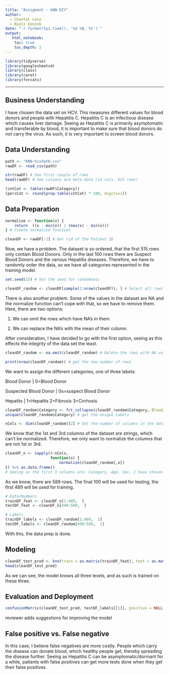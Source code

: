 ```yaml
---
title: "Assigment - kNN DIY"
author:
  - Chantal Lenz
  - Niels Eenink
date: "`r format(Sys.time(), '%d %B, %Y')`"
output:
   html_notebook:
    toc: true
    toc_depth: 2
---
```



```r
library(tidyverse)
library(googlesheets4)
library(class)
library(caret)
library(forcats)
```

---

## Business Understanding
I have chosen the data set on HCV. This measures different values for blood donors and people with Hepatitis C.
Hepatitis C is an infectious disease which causes liver damage. Seeing as Hepatitis C is primarily asymptomatic and transferable by blood, it is important to make sure that blood donors do not carry the virus.
As such, it is very important to screen blood donors. 

## Data Understanding
```r
path <- "KNN-hcvdat0.csv"
rawDF <- read_csv(path)

str(rawDF) # See first couple of rows
head(rawDF) # See columns and meta data (14 cols, 615 rows)

(cntCat <- table(rawDF$Category))
(percCat <- round(prop.table(cntCat) * 100, digits=1))
```

## Data Preparation
```r
normalize <- function(x) {
    return  ((x - min(x)) / (max(x) - min(x)))
} # Create normalize function

cleanDF <- rawDF[-1] # Get rid of the Patient ID
```

Now, we have a problem. The dataset is so ordered, that the first 515 rows only contain Blood Donors.
Only in the last 100 rows there are Suspect Blood Donors and the various Hepatitis diseases. Therefore, we have to randomly order the data, so we have all categories represented in the training model.

```r
set.seed(15) # Set the seed for randomness

cleanDF_random <- cleanDF[sample(1:nrow(cleanDF)), ] # Select all rows randomly
```

There is also another problem. Some of the values in the dataset are NA and the normalize function can't cope with that, so we have to remove them.
Here, there are two options:

1. We can omit the rows which have NA's in them.

2. We can replace the NA's with the mean of their column.

After consideration, I have decided to go with the first option, seeing as this effects the integrity of the data set the least.

```r
cleanDF_random <- na.omit(cleanDF_random) # Delete the rows with NA values

print(nrow(cleanDF_random)) # get the new number of rows
```

We want to assign the different categories, one of three labels:

Blood Donor             | 0=Blood Donor

Suspected Blood Donor   | 0s=suspect Blood Donor

Hepatits                | 1=Hepatits    2=Fibrosis  3=Cirrhosis


```r
cleanDF_random$Category <- fct_collapse(cleanDF_random$Category, Blood_Donor = "0=Blood Donor", Hepatitis = "0s=suspect Blood Donor", Suspected_Blood_Donor = c("1=Hepatitis", "2=Fibrosis", "3=Cirrhosis"))
unique(cleanDF_random$Category) # get the unique Labels
```

```r
nCols <- dim(cleanDF_random)[2] # Get the number of columns in the dataset
```

We know that the 1st and 3rd columns of the dataset are strings, which can't be normalized. Therefore, we only want to normalize the columns that are not 1st or 3rd.

```r
cleanDF_n <- sapply(4:nCols,
                    function(x) {
                        normalize(cleanDF_random[,x])
}) %>% as.data.frame()
# Seeing as the first 3 columns are: Category, Age, Sex. I have chosen not to normalize these, as such we start at the 4th column with the normalization.
```

As we know, there are 589 rows. The final 100 will be used for testing, the first 489 will be used for training.

```r
# Data/Numbers
trainDF_feat <- cleanDF_n[1:489,  ]
testDF_feat <- cleanDF_n[490:589,  ] 

# Labels
trainDF_labels <- cleanDF_random[1:489,  1]
testDF_labels <- cleanDF_random[490:589,  1]
```

With this, the data prep is done.

## Modeling
```r
cleanDF_test_pred <- knn(train = as.matrix(trainDF_feat), test = as.matrix(testDF_feat), cl = as.matrix(trainDF_labels), k = 21)
head(cleanDF_test_pred)
```
As we can see, the model knows all three levels, and as such is trained on these three.

## Evaluation and Deployment
```r
confusionMatrix(cleanDF_test_pred, testDF_labels[[1]], positive = NULL, dnn = c("Prediction", "True"))
```

reviewer adds suggestions for improving the model

## False positive vs. False negative
In this case, I believe false negatives are more costly. People which carry the disease can donate blood, which healthy people get, thereby spreading the disease further.
Seeing as Hepatitis C can be asymptomatic/dormant for a while, patients with false positives can get more tests done when they get their false positives.
